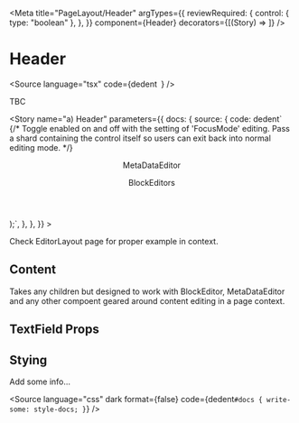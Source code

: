
<Meta
  title="PageLayout/Header"
  argTypes={{
    reviewRequired: {
      control: { type: "boolean" },
    },
  }}
  component={Header}
  decorators={[(Story) => <Story />]}
/>

# Header

<Source
  language="tsx"
  code={dedent`
  `}
/>

TBC

<Story
  name="a) Header"
  parameters={{
    docs: {
      source: {
        code: dedent`
{/* Toggle enabled on and off with the setting of 'FocusMode' editing. Pass a shard containing the control itself so users can exit back into normal editing mode. */}
<Header focusOnProps={{ enabled: false }}>
  <p>MetaDataEditor</p>
  <p>BlockEditors</p>
  </Header>
);`,
      },
    },
  }}
>
  <BasicHeader />
</Story>

Check EditorLayout page for proper example in context.

<Source language="tsx" id="editor-header--a-header" />

## Content

Takes any children but designed to work with BlockEditor, MetaDataEditor and any other compoent geared around content editing in a page context.

## TextField Props

<ArgsTable of={Header} />

## Stying

Add some info...

<Source
  language="css"
  dark
  format={false}
  code={dedent`
    #docs {
      write-some: style-docs;
    }
  `}
/>
